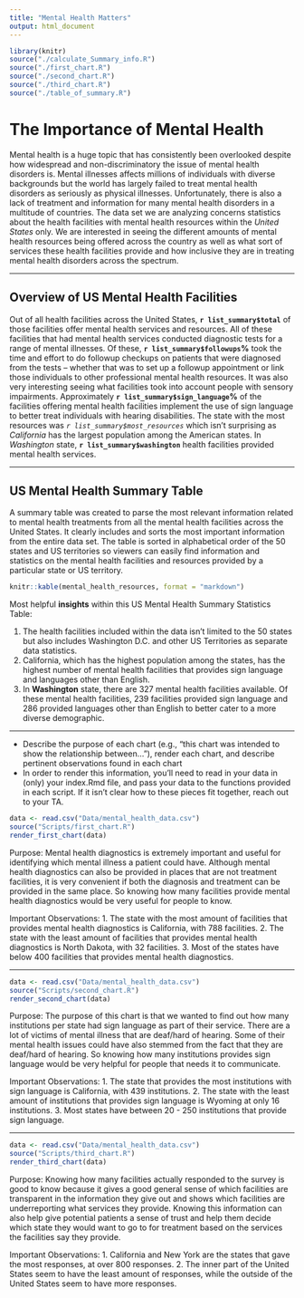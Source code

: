 ```yaml
---
title: "Mental Health Matters"
output: html_document
---
```


```r
library(knitr)
source("./calculate_Summary_info.R")
source("./first_chart.R")
source("./second_chart.R")
source("./third_chart.R")
source("./table_of_summary.R")
```

# **The Importance of Mental Health**

Mental health is a huge topic that has consistently been overlooked despite how widespread and non-discriminatory the issue of mental health disorders is. Mental illnesses affects millions of individuals with diverse backgrounds but the world has largely failed to treat mental health disorders as seriously as physical illnesses. Unfortunately, there is also a lack of treatment and information for many mental health disorders in a multitude of countries. The data set we are analyzing concerns statistics about the health facilities with mental health resources within the _United States_ only. We are interested in seeing the different amounts of mental health resources being offered across the country as well as what sort of services these health facilities provide and how inclusive they are in treating mental health disorders across the spectrum.

***

## Overview of US Mental Health Facilities

Out of all health facilities across the United States, **`r list_summary$total`** of those facilities offer mental health services and resources. All of these facilities that had mental health services conducted diagnostic tests for a range of mental illnesses. Of these, **`r list_summary$followups`%** took the time and effort to do followup checkups on patients that were diagnosed from the tests -- whether that was to set up a followup appointment or link those individuals to other professional mental health resources. It was also very interesting seeing what facilities took into account people with sensory impairments. Approximately **`r list_summary$sign_language`%** of the facilities offering mental health facilities implement the use of sign language to better treat individuals with hearing disabilities. The state with the most resources was _`r list_summary$most_resources`_ which isn't surprising as _California_ has the largest population among the American states. In _Washington_ state, **`r list_summary$washington`** health facilities provided mental health services.

***

## US Mental Health Summary Table

A summary table was created to parse the most relevant information related to mental health treatments from all the mental health facilities across the United States. It clearly includes and sorts the most important information from the entire data set. The table is sorted in alphabetical order of the 50 states and US territories so viewers can easily find information and statistics on the mental health facilities and resources provided by a particular state or US territory.

``` r
knitr::kable(mental_health_resources, format = "markdown")
```

Most helpful **insights** within this US Mental Health Summary Statistics Table:

1. The health facilities included within the data isn't limited to the 50 states but also includes Washington D.C. and other US Territories as separate data statistics.
2. California, which has the highest population among the states, has the highest number of mental health facilities that provides sign language and languages other than English.
3. In **Washington** state, there are 327 mental health facilities available. Of these mental health facilities, 239 facilities provided sign language and 286 provided languages other than English to better cater to a more diverse demographic.

***

- Describe the purpose of each chart (e.g., "this chart was intended to show the relationship between..."), render each chart, and describe pertinent observations found in each chart
- In order to render this information, you'll need to read in your data in (only) your index.Rmd file, and pass your data to the functions provided in each script. If it isn't clear how to these pieces fit together, reach out to your TA.

```r
data <- read.csv("Data/mental_health_data.csv")
source("Scripts/first_chart.R")
render_first_chart(data)
```

Purpose:
Mental health diagnostics is extremely important and useful for identifying which mental illness a patient could have. Although mental health diagnostics can also be provided in places that are not treatment facilities, it is very convenient if both the diagnosis and treatment can be provided in the same place. So knowing how many facilities provide mental health diagnostics would be very useful for people to know.

Important Observations:
1. The state with the most amount of facilities that provides mental health diagnostics is California, with 788 facilities.
2. The state with the least amount of facilities that provides mental health diagnostics is North Dakota, with 32 facilities.
3. Most of the states have below 400 facilities that provides mental health diagnostics.

***

```r
data <- read.csv("Data/mental_health_data.csv")
source("Scripts/second_chart.R")
render_second_chart(data)
```

Purpose: 
The purpose of this chart is that we wanted to find out how many institutions per  state had sign language as part of their service. There are a lot of victims of mental illness that are deaf/hard of hearing. Some of their mental health issues could have also stemmed from the fact that they are deaf/hard of hearing. So knowing how many institutions  provides sign language would be very helpful for people that needs it to communicate.

Important Observations: 
1. The state that provides the most institutions with sign language is California, with 439 institutions.
2. The state with the least amount of institutions that provides sign language is Wyoming at only 16 institutions.
3. Most states have between 20 - 250 institutions that provide sign language.

***

```r
data <- read.csv("Data/mental_health_data.csv")
source("Scripts/third_chart.R")
render_third_chart(data)
```

Purpose:
Knowing how many facilities actually responded to the survey is good to know because it gives a good general sense of which facilities are transparent in the information they give out and shows which facilities are underreporting what services they provide. Knowing this information can also help give potential patients a sense of trust and help them decide which state they would want to go to for treatment based on the services the facilities say they provide.

Important Observations:
1. California and New York are the states that gave the most responses, at over 800 responses.
2. The inner part of the United States seem to have the least amount of responses, while the outside of the United States seem to have more responses.